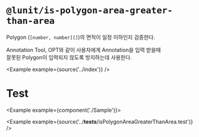 
# `@lunit/is-polygon-area-greater-than-area`

Polygon (`[number, number][]`)의 면적이 일정 이하인지 검증한다.

Annotation Tool, OPT와 같이 사용자에게 Annotation을 입력 받을때    
잘못된 Polygon이 입력되지 않도록 방지하는데 사용한다.

<Example example={source('../index')} />

# Test

<Example example={component('./Sample')}>
  <InsightViewerPreview height={520} />
</Example>

<Example example={source('../__tests__/isPolygonAreaGreaterThanArea.test')} />